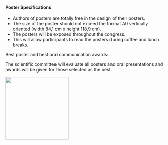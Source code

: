 #### Poster Specifications #### 

- Authors of posters are totally free in the design of their posters. 
- The size of the poster should not exceed the format A0 vertically oriented (width 84,1 cm x height 118,9 cm). 
- The posters will be exposed throughout the congress. 
- This will allow participants to read the posters during coffee and lunch breaks. 


Best poster and best oral communication awards:

The scientific committee will evaluate all posters and oral presentations and awards will be given for those selected as the best.

<img src="figures/prion_fig3.jpg" width="200" height="200">
